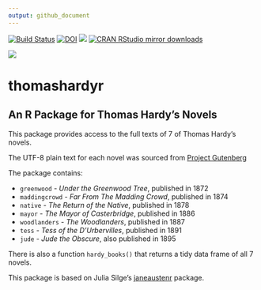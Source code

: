 ```yaml
---
output: github_document
---
```


[![Build Status](https://travis-ci.org/MHenderson/thomashardyr.svg?branch=master)](https://travis-ci.org/MHenderson/thomashardyr)
[![DOI](https://zenodo.org/badge/56910697.svg)](https://zenodo.org/badge/latestdoi/56910697)
[![](http://www.r-pkg.org/badges/version/thomashardyr)](http://www.r-pkg.org/pkg/thomashardyr)
[![CRAN RStudio mirror downloads](http://cranlogs.r-pkg.org/badges/thomashardyr)](http://www.r-pkg.org/pkg/thomashardyr)

![](hardy.jpg)

# thomashardyr

## An R Package for Thomas Hardy's Novels

This package provides access to the full texts of 7 of Thomas Hardy's novels.

The UTF-8 plain text for each novel was sourced from
[Project Gutenberg](https://www.gutenberg.org/)

The package contains:

* `greenwood` - *Under the Greenwood Tree*, published in 1872
* `maddingcrowd` - *Far From The Madding Crowd*, published in 1874
* `native` - *The Return of the Native*, published in 1878
* `mayor` - *The Mayor of Casterbridge*, published in 1886
* `woodlanders` - *The Woodlanders*, published in 1887
* `tess` - *Tess of the D'Urbervilles*, published in 1891
* `jude` - *Jude the Obscure*, also published in 1895

There is also a function `hardy_books()` that returns a tidy data frame of all 7 novels.

This package is based on Julia Silge's [janeaustenr](https://github.com/juliasilge/janeaustenr)
package.
